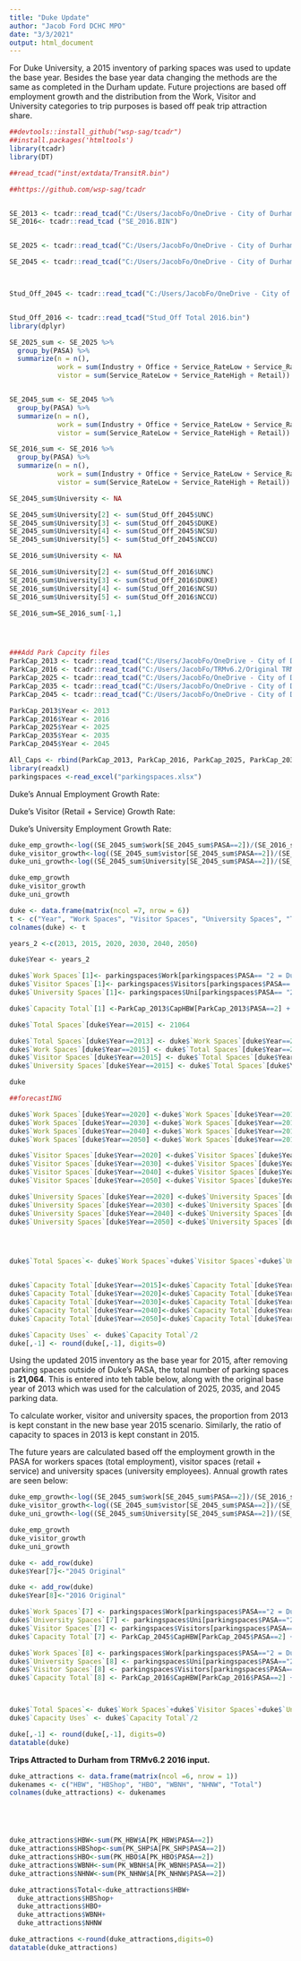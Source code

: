 ```yaml
---
title: "Duke Update"
author: "Jacob Ford DCHC MPO"
date: "3/3/2021"
output: html_document
---
```




For Duke University, a 2015 inventory of parking spaces was used to update the base year. Besides the base year data changing the methods are the same as completed in the Durham update. Future projections are based off employment growth and the distribution from the Work, Visitor and University categories to trip purposes is based off peak trip attraction share.



```r
##devtools::install_github("wsp-sag/tcadr")
##install.packages('htmltools')
library(tcadr)
library(DT)

##read_tcad("inst/extdata/TransitR.bin")

##https://github.com/wsp-sag/tcadr


SE_2013 <- tcadr::read_tcad("C:/Users/JacobFo/OneDrive - City of Durham/SE_2013-rev.bin")
SE_2016<- tcadr::read_tcad ("SE_2016.BIN")


SE_2025 <- tcadr::read_tcad("C:/Users/JacobFo/OneDrive - City of Durham/MTP Work/TRM SE Data Inputs/2025/SE_2025.bin")

SE_2045 <- tcadr::read_tcad("C:/Users/JacobFo/OneDrive - City of Durham/MTP Work/TRM SE Data Inputs/2045/SE_2045.bin")



Stud_Off_2045 <- tcadr::read_tcad("C:/Users/JacobFo/OneDrive - City of Durham/MTP Work/TRM MTP Inputs Scenario Years/2045 MTP wAmendments/Input/Univ/Stud_Off Total 2045.bin")


Stud_Off_2016 <- tcadr::read_tcad("Stud_Off Total 2016.bin")
library(dplyr)

SE_2025_sum <- SE_2025 %>%
  group_by(PASA) %>%
  summarize(n = n(),
            work = sum(Industry + Office + Service_RateLow + Service_RateHigh + Retail),
            vistor = sum(Service_RateLow + Service_RateHigh + Retail))


SE_2045_sum <- SE_2045 %>%
  group_by(PASA) %>%
  summarize(n = n(),
            work = sum(Industry + Office + Service_RateLow + Service_RateHigh + Retail),
            vistor = sum(Service_RateLow + Service_RateHigh + Retail))

SE_2016_sum <- SE_2016 %>%
  group_by(PASA) %>%
  summarize(n = n(),
            work = sum(Industry + Office + Service_RateLow + Service_RateHigh + Retail),
            vistor = sum(Service_RateLow + Service_RateHigh + Retail))

SE_2045_sum$University <- NA

SE_2045_sum$University[2] <- sum(Stud_Off_2045$UNC)
SE_2045_sum$University[3] <- sum(Stud_Off_2045$DUKE)
SE_2045_sum$University[4] <- sum(Stud_Off_2045$NCSU)
SE_2045_sum$University[5] <- sum(Stud_Off_2045$NCCU)

SE_2016_sum$University <- NA

SE_2016_sum$University[2] <- sum(Stud_Off_2016$UNC)
SE_2016_sum$University[3] <- sum(Stud_Off_2016$DUKE)
SE_2016_sum$University[4] <- sum(Stud_Off_2016$NCSU)
SE_2016_sum$University[5] <- sum(Stud_Off_2016$NCCU)

SE_2016_sum=SE_2016_sum[-1,]




###Add Park Capcity files
ParkCap_2013 <- tcadr::read_tcad("C:/Users/JacobFo/OneDrive - City of Durham/MTP Work/TRM MTP Inputs Scenario Years/2013 Base Year/Input/Programs/Parkcap.bin")
ParkCap_2016 <- tcadr::read_tcad("C:/Users/JacobFo/TRMv6.2/Original TRMv6.2_2016/Input/Programs/Parkcap.bin")
ParkCap_2025 <- tcadr::read_tcad("C:/Users/JacobFo/OneDrive - City of Durham/MTP Work/TRM MTP Inputs Scenario Years/2025 MTP wAmendments/Input/Programs/Parkcap.bin")
ParkCap_2035 <- tcadr::read_tcad("C:/Users/JacobFo/OneDrive - City of Durham/MTP Work/TRM MTP Inputs Scenario Years/2035 MTP wAmendments/Input/Programs/Parkcap.bin")
ParkCap_2045 <- tcadr::read_tcad("C:/Users/JacobFo/OneDrive - City of Durham/MTP Work/TRM MTP Inputs Scenario Years/2045 MTP wAmendments/Input/Programs/Parkcap.bin")

ParkCap_2013$Year <- 2013
ParkCap_2016$Year <- 2016
ParkCap_2025$Year <- 2025
ParkCap_2035$Year <- 2035
ParkCap_2045$Year <- 2045

All_Caps <- rbind(ParkCap_2013, ParkCap_2016, ParkCap_2025, ParkCap_2035, ParkCap_2045)
library(readxl)
parkingspaces <-read_excel("parkingspaces.xlsx")
```

Duke's Annual Employment Growth Rate:

Duke's Visitor (Retail + Service) Growth Rate: 

Duke's University Employment Growth Rate: 

```r
duke_emp_growth<-log((SE_2045_sum$work[SE_2045_sum$PASA==2])/(SE_2016_sum$work[SE_2016_sum$PASA==2]))/(2045-2016)
duke_visitor_growth<-log((SE_2045_sum$vistor[SE_2045_sum$PASA==2])/(SE_2016_sum$vistor[SE_2016_sum$PASA==2]))/(2045-2016)
duke_uni_growth<-log((SE_2045_sum$University[SE_2045_sum$PASA==2])/(SE_2016_sum$University[SE_2016_sum$PASA==2]))/(2045-2016)

duke_emp_growth
duke_visitor_growth
duke_uni_growth

```


```r
duke <- data.frame(matrix(ncol =7, nrow = 6))
t <- c("Year", "Work Spaces", "Visitor Spaces", "University Spaces", "Total Spaces" ,"Capacity Uses", "Capacity Total")
colnames(duke) <- t

years_2 <-c(2013, 2015, 2020, 2030, 2040, 2050) 

duke$Year <- years_2

duke$`Work Spaces`[1]<- parkingspaces$Work[parkingspaces$PASA== "2 = Duke Campus" & parkingspaces$Year==2013]
duke$`Visitor Spaces`[1]<- parkingspaces$Visitors[parkingspaces$PASA== "2 = Duke Campus" & parkingspaces$Year==2013]
duke$`University Spaces`[1]<- parkingspaces$Uni[parkingspaces$PASA== "2 = Duke Campus" & parkingspaces$Year==2013]

duke$`Capacity Total`[1] <-ParkCap_2013$CapHBW[ParkCap_2013$PASA==2] + ParkCap_2013$CapHBSH[ParkCap_2013$PASA==2] + ParkCap_2013$CapHBO[ParkCap_2013$PASA==2 ]+ ParkCap_2013$CapHBU[ParkCap_2013$PASA==2]+ ParkCap_2013$CapNHNW[ParkCap_2013$PASA==2] +ParkCap_2013$CapWBNH[ParkCap_2013$PASA==2]

duke$`Total Spaces`[duke$Year==2015] <- 21064

duke$`Total Spaces`[duke$Year==2013] <- duke$`Work Spaces`[duke$Year==2013]+ duke$`Visitor Spaces`[duke$Year==2013] + duke$`University Spaces`[duke$Year==2013]
duke$`Work Spaces`[duke$Year==2015] <- duke$`Total Spaces`[duke$Year==2015] *( duke$`Work Spaces`[duke$Year==2013]/duke$`Total Spaces`[duke$Year==2013])
duke$`Visitor Spaces`[duke$Year==2015] <- duke$`Total Spaces`[duke$Year==2015] *( duke$`Visitor Spaces`[duke$Year==2013]/duke$`Total Spaces`[duke$Year==2013])
duke$`University Spaces`[duke$Year==2015] <- duke$`Total Spaces`[duke$Year==2015] *( duke$`University Spaces`[duke$Year==2013]/duke$`Total Spaces`[duke$Year==2013])

duke


```



```r
##forecastING 

duke$`Work Spaces`[duke$Year==2020] <-duke$`Work Spaces`[duke$Year==2015]*(1+duke_emp_growth)^(2020-2015)
duke$`Work Spaces`[duke$Year==2030] <-duke$`Work Spaces`[duke$Year==2015]*(1+duke_emp_growth)^(2030-2015)
duke$`Work Spaces`[duke$Year==2040] <-duke$`Work Spaces`[duke$Year==2015]*(1+duke_emp_growth)^(2040-2015)
duke$`Work Spaces`[duke$Year==2050] <-duke$`Work Spaces`[duke$Year==2015]*(1+duke_emp_growth)^(2050-2015)

duke$`Visitor Spaces`[duke$Year==2020] <-duke$`Visitor Spaces`[duke$Year==2015]*(1+duke_visitor_growth)^(2020-2015)
duke$`Visitor Spaces`[duke$Year==2030] <-duke$`Visitor Spaces`[duke$Year==2015]*(1+duke_visitor_growth)^(2030-2015)
duke$`Visitor Spaces`[duke$Year==2040] <-duke$`Visitor Spaces`[duke$Year==2015]*(1+duke_visitor_growth)^(2040-2015)
duke$`Visitor Spaces`[duke$Year==2050] <-duke$`Visitor Spaces`[duke$Year==2015]*(1+duke_visitor_growth)^(2050-2015)

duke$`University Spaces`[duke$Year==2020] <-duke$`University Spaces`[duke$Year==2015]*(1+duke_uni_growth)^(2020-2015)
duke$`University Spaces`[duke$Year==2030] <-duke$`University Spaces`[duke$Year==2015]*(1+duke_uni_growth)^(2030-2015)
duke$`University Spaces`[duke$Year==2040] <-duke$`University Spaces`[duke$Year==2015]*(1+duke_uni_growth)^(2040-2015)
duke$`University Spaces`[duke$Year==2050] <-duke$`University Spaces`[duke$Year==2015]*(1+duke_uni_growth)^(2050-2015)




duke$`Total Spaces`<- duke$`Work Spaces`+duke$`Visitor Spaces`+duke$`University Spaces`



```


```r
duke$`Capacity Total`[duke$Year==2015]<-duke$`Capacity Total`[duke$Year==2013]/duke$`Total Spaces`[duke$Year==2013] * duke$`Total Spaces`[duke$Year==2015]
duke$`Capacity Total`[duke$Year==2020]<-duke$`Capacity Total`[duke$Year==2013]/duke$`Total Spaces`[duke$Year==2013] * duke$`Total Spaces`[duke$Year==2020]
duke$`Capacity Total`[duke$Year==2030]<-duke$`Capacity Total`[duke$Year==2013]/duke$`Total Spaces`[duke$Year==2013] * duke$`Total Spaces`[duke$Year==2030]
duke$`Capacity Total`[duke$Year==2040]<-duke$`Capacity Total`[duke$Year==2013]/duke$`Total Spaces`[duke$Year==2013] * duke$`Total Spaces`[duke$Year==2040]
duke$`Capacity Total`[duke$Year==2050]<-duke$`Capacity Total`[duke$Year==2013]/duke$`Total Spaces`[duke$Year==2013] * duke$`Total Spaces`[duke$Year==2050]

duke$`Capacity Uses` <- duke$`Capacity Total`/2
duke[,-1] <- round(duke[,-1], digits=0)


```

Using the updated 2015 inventory as the base year for 2015, after removing parking spaces outside of Duke's PASA, the total number of parking spaces is **21,064**. This is entered into teh table below, along with the original base year of 2013 which was used for the calculation of 2025, 2035, and 2045 parking data. 

To calculate worker, visitor and university spaces, the proportion from 2013 is kept constant in the new base year 2015 scenario. Similarly, the ratio of capacity to spaces in 2013 is kept constant in 2015. 

The future years are calculated based off the employment growth in the PASA for workers spaces (total employment), visitor spaces (retail + service) and university spaces (university employees). Annual growth rates are seen below: 

```r
duke_emp_growth<-log((SE_2045_sum$work[SE_2045_sum$PASA==2])/(SE_2016_sum$work[SE_2016_sum$PASA==2]))/(2045-2016)
duke_visitor_growth<-log((SE_2045_sum$vistor[SE_2045_sum$PASA==2])/(SE_2016_sum$vistor[SE_2016_sum$PASA==2]))/(2045-2016)
duke_uni_growth<-log((SE_2045_sum$University[SE_2045_sum$PASA==2])/(SE_2016_sum$University[SE_2016_sum$PASA==2]))/(2045-2016)

duke_emp_growth
duke_visitor_growth
duke_uni_growth

```

```r
duke <- add_row(duke)
duke$Year[7]<-"2045 Original"

duke <- add_row(duke)
duke$Year[8]<-"2016 Original"

duke$`Work Spaces`[7] <- parkingspaces$Work[parkingspaces$PASA=="2 = Duke Campus" & parkingspaces$Year==2045]
duke$`University Spaces`[7] <- parkingspaces$Uni[parkingspaces$PASA=="2 = Duke Campus" & parkingspaces$Year==2045]
duke$`Visitor Spaces`[7] <- parkingspaces$Visitors[parkingspaces$PASA=="2 = Duke Campus" & parkingspaces$Year==2045]
duke$`Capacity Total`[7] <- ParkCap_2045$CapHBW[ParkCap_2045$PASA==2] + ParkCap_2045$CapHBO[ParkCap_2045$PASA==2]+ ParkCap_2045$CapHBSH[ParkCap_2045$PASA==2]+ ParkCap_2045$CapNHNW[ParkCap_2045$PASA==2]+ ParkCap_2045$CapWBNH[ParkCap_2045$PASA==2]+ ParkCap_2045$CapHBU[ParkCap_2045$PASA==2]

duke$`Work Spaces`[8] <- parkingspaces$Work[parkingspaces$PASA=="2 = Duke Campus" & parkingspaces$Year==2016]
duke$`University Spaces`[8] <- parkingspaces$Uni[parkingspaces$PASA=="2 = Duke Campus" & parkingspaces$Year==2016]
duke$`Visitor Spaces`[8] <- parkingspaces$Visitors[parkingspaces$PASA=="2 = Duke Campus" & parkingspaces$Year==2016]
duke$`Capacity Total`[8] <- ParkCap_2016$CapHBW[ParkCap_2016$PASA==2] + ParkCap_2016$CapHBO[ParkCap_2016$PASA==2]+ ParkCap_2016$CapHBSH[ParkCap_2016$PASA==2]+ ParkCap_2016$CapNHNW[ParkCap_2016$PASA==2]+ ParkCap_2016$CapWBNH[ParkCap_2016$PASA==2]+ ParkCap_2016$CapHBU[ParkCap_2016$PASA==2]



duke$`Total Spaces`<- duke$`Work Spaces`+duke$`Visitor Spaces`+duke$`University Spaces`
duke$`Capacity Uses` <- duke$`Capacity Total`/2

duke[,-1] <- round(duke[,-1], digits=0)
datatable(duke)
```


**Trips Attracted to Durham from TRMv6.2 2016 input. **



```r

duke_attractions <- data.frame(matrix(ncol =6, nrow = 1))
dukenames <- c("HBW", "HBShop", "HBO", "WBNH", "NHNW", "Total")
colnames(duke_attractions) <- dukenames





duke_attractions$HBW<-sum(PK_HBW$A[PK_HBW$PASA==2])
duke_attractions$HBShop<-sum(PK_SHP$A[PK_SHP$PASA==2])
duke_attractions$HBO<-sum(PK_HBO$A[PK_HBO$PASA==2])
duke_attractions$WBNH<-sum(PK_WBNH$A[PK_WBNH$PASA==2])
duke_attractions$NHNW<-sum(PK_NHNW$A[PK_NHNW$PASA==2])

duke_attractions$Total<-duke_attractions$HBW+
  duke_attractions$HBShop+
  duke_attractions$HBO+
  duke_attractions$WBNH+
  duke_attractions$NHNW

duke_attractions <-round(duke_attractions,digits=0)
datatable(duke_attractions)
  

```





